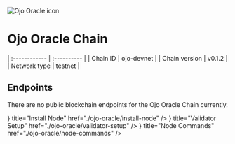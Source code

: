 
![Ojo Oracle icon](/icons/ojoIcon.png)

# Ojo Oracle Chain

| :------------      | :----------      |
| Chain ID           | ojo-devnet      |
| Chain version      | v0.1.2  |
| Network type       | testnet   |

## Endpoints

There are no public blockchain endpoints for the Ojo Oracle Chain currently. 

<Cards>
  <Card
    icon={<ChevronRightIcon />}
    title="Install Node"
    href="./ojo-oracle/install-node"
  />
  <Card
    icon={<ChevronRightIcon />}
    title="Validator Setup"
    href="./ojo-oracle/validator-setup"
  />
  <Card
    icon={<ChevronRightIcon />}
    title="Node Commands"
    href="./ojo-oracle/node-commands"
  />
</Cards>